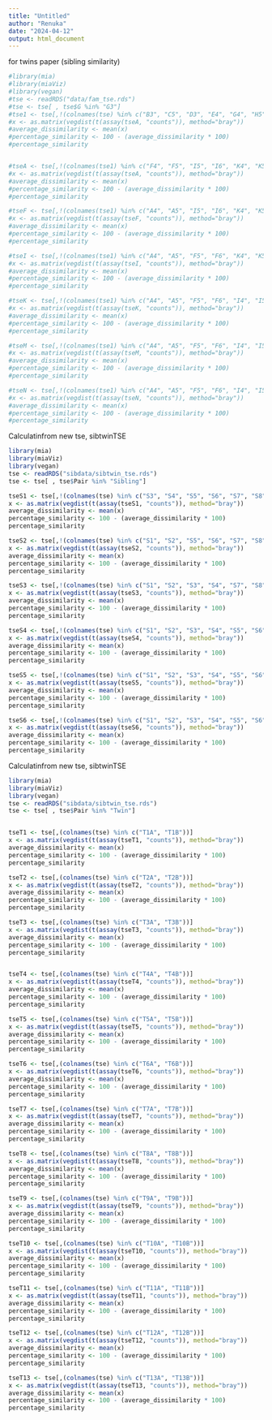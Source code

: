 ```yaml
---
title: "Untitled"
author: "Renuka"
date: "2024-04-12"
output: html_document
---
```


for twins paper (sibling similarity)

```r
#library(mia)
#library(miaViz)
#library(vegan)
#tse <- readRDS("data/fam_tse.rds")
#tse <- tse[ , tse$G %in% "G3"]
#tse1 <- tse[,!(colnames(tse) %in% c("B3", "C5", "D3", "E4", "G4", "H5", "J5", "L4", "O7"))]
#x <- as.matrix(vegdist(t(assay(tseA, "counts")), method="bray"))
#average_dissimilarity <- mean(x)
#percentage_similarity <- 100 - (average_dissimilarity * 100)
#percentage_similarity


#tseA <- tse[,!(colnames(tse1) %in% c("F4", "F5", "I5", "I6", "K4", "K5", "M4", "M5", "N4", "N5"))]
#x <- as.matrix(vegdist(t(assay(tseA, "counts")), method="bray"))
#average_dissimilarity <- mean(x)
#percentage_similarity <- 100 - (average_dissimilarity * 100)
#percentage_similarity

#tseF <- tse[,!(colnames(tse1) %in% c("A4", "A5", "I5", "I6", "K4", "K5", "M4", "M5", "N4", "N5"))]
#x <- as.matrix(vegdist(t(assay(tseF, "counts")), method="bray"))
#average_dissimilarity <- mean(x)
#percentage_similarity <- 100 - (average_dissimilarity * 100)
#percentage_similarity

#tseI <- tse[,!(colnames(tse1) %in% c("A4", "A5", "F5", "F6", "K4", "K5", "M4", "M5", "N4", "N5"))]
#x <- as.matrix(vegdist(t(assay(tseI, "counts")), method="bray"))
#average_dissimilarity <- mean(x)
#percentage_similarity <- 100 - (average_dissimilarity * 100)
#percentage_similarity

#tseK <- tse[,!(colnames(tse1) %in% c("A4", "A5", "F5", "F6", "I4", "I5", "M4", "M5", "N4", "N5"))]
#x <- as.matrix(vegdist(t(assay(tseK, "counts")), method="bray"))
#average_dissimilarity <- mean(x)
#percentage_similarity <- 100 - (average_dissimilarity * 100)
#percentage_similarity

#tseM <- tse[,!(colnames(tse1) %in% c("A4", "A5", "F5", "F6", "I4", "I5", "K4", "K5", "N4", "N5"))]
#x <- as.matrix(vegdist(t(assay(tseM, "counts")), method="bray"))
#average_dissimilarity <- mean(x)
#percentage_similarity <- 100 - (average_dissimilarity * 100)
#percentage_similarity

#tseN <- tse[,!(colnames(tse1) %in% c("A4", "A5", "F5", "F6", "I4", "I5", "K4", "K5", "M4", "M5"))]
#x <- as.matrix(vegdist(t(assay(tseN, "counts")), method="bray"))
#average_dissimilarity <- mean(x)
#percentage_similarity <- 100 - (average_dissimilarity * 100)
#percentage_similarity
```

Calculatinfrom new tse, sibtwinTSE

```r
library(mia)
library(miaViz)
library(vegan)
tse <- readRDS("sibdata/sibtwin_tse.rds")
tse <- tse[ , tse$Pair %in% "Sibling"]

tseS1 <- tse[,!(colnames(tse) %in% c("S3", "S4", "S5", "S6", "S7", "S8", "S9", "S10", "S11", "S12"))]
x <- as.matrix(vegdist(t(assay(tseS1, "counts")), method="bray"))
average_dissimilarity <- mean(x)
percentage_similarity <- 100 - (average_dissimilarity * 100)
percentage_similarity

tseS2 <- tse[,!(colnames(tse) %in% c("S1", "S2", "S5", "S6", "S7", "S8", "S9", "S10", "S11", "S12"))]
x <- as.matrix(vegdist(t(assay(tseS2, "counts")), method="bray"))
average_dissimilarity <- mean(x)
percentage_similarity <- 100 - (average_dissimilarity * 100)
percentage_similarity

tseS3 <- tse[,!(colnames(tse) %in% c("S1", "S2", "S3", "S4", "S7", "S8", "S9", "S10", "S11", "S12"))]
x <- as.matrix(vegdist(t(assay(tseS3, "counts")), method="bray"))
average_dissimilarity <- mean(x)
percentage_similarity <- 100 - (average_dissimilarity * 100)
percentage_similarity

tseS4 <- tse[,!(colnames(tse) %in% c("S1", "S2", "S3", "S4", "S5", "S6", "S9", "S10", "S11", "S12"))]
x <- as.matrix(vegdist(t(assay(tseS4, "counts")), method="bray"))
average_dissimilarity <- mean(x)
percentage_similarity <- 100 - (average_dissimilarity * 100)
percentage_similarity

tseS5 <- tse[,!(colnames(tse) %in% c("S1", "S2", "S3", "S4", "S5", "S6", "S7", "S8", "S11", "S12"))]
x <- as.matrix(vegdist(t(assay(tseS5, "counts")), method="bray"))
average_dissimilarity <- mean(x)
percentage_similarity <- 100 - (average_dissimilarity * 100)
percentage_similarity

tseS6 <- tse[,!(colnames(tse) %in% c("S1", "S2", "S3", "S4", "S5", "S6", "S7", "S8", "S9", "S10"))]
x <- as.matrix(vegdist(t(assay(tseS6, "counts")), method="bray"))
average_dissimilarity <- mean(x)
percentage_similarity <- 100 - (average_dissimilarity * 100)
percentage_similarity
```
Calculatinfrom new tse, sibtwinTSE

```r
library(mia)
library(miaViz)
library(vegan)
tse <- readRDS("sibdata/sibtwin_tse.rds")
tse <- tse[ , tse$Pair %in% "Twin"]


tseT1 <- tse[,(colnames(tse) %in% c("T1A", "T1B"))]
x <- as.matrix(vegdist(t(assay(tseT1, "counts")), method="bray"))
average_dissimilarity <- mean(x)
percentage_similarity <- 100 - (average_dissimilarity * 100)
percentage_similarity

tseT2 <- tse[,(colnames(tse) %in% c("T2A", "T2B"))]
x <- as.matrix(vegdist(t(assay(tseT2, "counts")), method="bray"))
average_dissimilarity <- mean(x)
percentage_similarity <- 100 - (average_dissimilarity * 100)
percentage_similarity

tseT3 <- tse[,(colnames(tse) %in% c("T3A", "T3B"))]
x <- as.matrix(vegdist(t(assay(tseT3, "counts")), method="bray"))
average_dissimilarity <- mean(x)
percentage_similarity <- 100 - (average_dissimilarity * 100)
percentage_similarity


tseT4 <- tse[,(colnames(tse) %in% c("T4A", "T4B"))]
x <- as.matrix(vegdist(t(assay(tseT4, "counts")), method="bray"))
average_dissimilarity <- mean(x)
percentage_similarity <- 100 - (average_dissimilarity * 100)
percentage_similarity

tseT5 <- tse[,(colnames(tse) %in% c("T5A", "T5B"))]
x <- as.matrix(vegdist(t(assay(tseT5, "counts")), method="bray"))
average_dissimilarity <- mean(x)
percentage_similarity <- 100 - (average_dissimilarity * 100)
percentage_similarity

tseT6 <- tse[,(colnames(tse) %in% c("T6A", "T6B"))]
x <- as.matrix(vegdist(t(assay(tseT6, "counts")), method="bray"))
average_dissimilarity <- mean(x)
percentage_similarity <- 100 - (average_dissimilarity * 100)
percentage_similarity

tseT7 <- tse[,(colnames(tse) %in% c("T7A", "T7B"))]
x <- as.matrix(vegdist(t(assay(tseT7, "counts")), method="bray"))
average_dissimilarity <- mean(x)
percentage_similarity <- 100 - (average_dissimilarity * 100)
percentage_similarity

tseT8 <- tse[,(colnames(tse) %in% c("T8A", "T8B"))]
x <- as.matrix(vegdist(t(assay(tseT8, "counts")), method="bray"))
average_dissimilarity <- mean(x)
percentage_similarity <- 100 - (average_dissimilarity * 100)
percentage_similarity

tseT9 <- tse[,(colnames(tse) %in% c("T9A", "T9B"))]
x <- as.matrix(vegdist(t(assay(tseT9, "counts")), method="bray"))
average_dissimilarity <- mean(x)
percentage_similarity <- 100 - (average_dissimilarity * 100)
percentage_similarity

tseT10 <- tse[,(colnames(tse) %in% c("T10A", "T10B"))]
x <- as.matrix(vegdist(t(assay(tseT10, "counts")), method="bray"))
average_dissimilarity <- mean(x)
percentage_similarity <- 100 - (average_dissimilarity * 100)
percentage_similarity

tseT11 <- tse[,(colnames(tse) %in% c("T11A", "T11B"))]
x <- as.matrix(vegdist(t(assay(tseT11, "counts")), method="bray"))
average_dissimilarity <- mean(x)
percentage_similarity <- 100 - (average_dissimilarity * 100)
percentage_similarity

tseT12 <- tse[,(colnames(tse) %in% c("T12A", "T12B"))]
x <- as.matrix(vegdist(t(assay(tseT12, "counts")), method="bray"))
average_dissimilarity <- mean(x)
percentage_similarity <- 100 - (average_dissimilarity * 100)
percentage_similarity

tseT13 <- tse[,(colnames(tse) %in% c("T13A", "T13B"))]
x <- as.matrix(vegdist(t(assay(tseT13, "counts")), method="bray"))
average_dissimilarity <- mean(x)
percentage_similarity <- 100 - (average_dissimilarity * 100)
percentage_similarity
```
